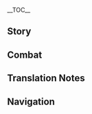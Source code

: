 {{CharacterTabs}}
{{LanguageTabs}}
__TOC__
==Story==
{{VO/Story
|character           = Sangonomiya Kokomi
|language            = ko
|name                = 산고노미야 코코미

|vo_01_01_title      = 첫 만남…
|vo_01_01_subtitle   = Hello
|vo_01_01_file       = VO_{language}{character} Hello.ogg
|vo_01_01_tx         = 나는 산고노미야 코코미, 와타츠미섬의 「아라히토가미 무녀」야. 이번에 너랑 같이 움직일 땐 긴장을 좀 풀고… 큼, 대외답사 나온 거라고 생각할게. 걱정 마, 떠나기 전에 묘책 모음집도 많이 남겨뒀고, 와타츠미섬의 최근 발전 계획도 다 짜뒀으니까 조금은 자릴 비워도 괜찮아
|vo_01_01_rm         = 
|vo_02_01_title      = 잡담・독서
|vo_02_01_subtitle   = Chat: Reading
|vo_02_01_file       = VO_{language}{character} Chat - Reading.ogg
|vo_02_01_tx         = 야에 출판사의 여러 작품들은 병법의 원리를 알기 쉽게 풀어놔서 맘에 들어
|vo_02_01_rm         = 
|vo_02_02_title      = 잡담・헤엄치는 물고기
|vo_02_02_subtitle   = Chat: Fish
|vo_02_02_file       = VO_{language}{character} Chat - Fish.ogg
|vo_02_02_tx         = 모든 생명의 의지는 존중받아야 마땅해. 바닷속에서 헤엄치는 물고기도 자신만의 방향이 있는 것처럼 말이야
|vo_02_02_rm         = 
|vo_02_03_title      = 잡담・준비
|vo_02_03_subtitle   = Chat: Preparation
|vo_02_03_file       = VO_{language}{character} Chat - Preparation.ogg
|vo_02_03_tx         = 미리 준비해둬야 위험이 다가와도 흐트러지지 않아
|vo_02_03_rm         = 
|vo_03_01_title      = 비가 올 때…
|vo_03_01_subtitle   = When It Rains
|vo_03_01_file       = VO_{language}{character} When It Rains.ogg
|vo_03_01_tx         = 빗속에서의 행군은 숨소리를 숨길 수 있지만, 체력적으로는 크나큰 시험이지…
|vo_03_01_rm         = 
|vo_03_02_title      = 눈이 올 때…
|vo_03_02_subtitle   = When It Snows
|vo_03_02_file       = VO_{language}{character} When It Snows.ogg
|vo_03_02_tx         = 눈… 정말 아름답다
|vo_03_02_rm         = 
|vo_03_03_title      = 햇살이 좋을 때…
|vo_03_03_subtitle   = When the Sun Is Out
|vo_03_03_file       = VO_{language}{character} When the Sun Is Out.ogg
|vo_03_03_tx         = 날씨가 정말 좋아, 같이 걸을래?
|vo_03_03_rm         = 
|vo_03_04_title      = 강풍이 불 때…
|vo_03_04_subtitle   = When the Wind Is Blowing
|vo_03_04_file       = VO_{language}{character} When the Wind Is Blowing.ogg
|vo_03_04_tx         = 음… 이렇게 센 바람은 불을 이용한 전술에 딱이야
|vo_03_04_rm         = 
|vo_04_01_title      = 아침 인사…
|vo_04_01_subtitle   = Good Morning
|vo_04_01_file       = VO_{language}{character} Good Morning.ogg
|vo_04_01_tx         = 좋은 아침, 방금 재밌는 병법을 읽었는데 같이 연구해볼래?
|vo_04_01_rm         = 
|vo_04_02_title      = 점심 인사…
|vo_04_02_subtitle   = Good Afternoon
|vo_04_02_file       = VO_{language}{character} Good Afternoon.ogg
|vo_04_02_tx         = 오후 작전을 조금 수정해야겠어… 이게 더 효율적이겠군
|vo_04_02_rm         = 
|vo_04_03_title      = 저녁 인사…
|vo_04_03_subtitle   = Good Evening
|vo_04_03_file       = VO_{language}{character} Good Evening.ogg
|vo_04_03_tx         = 음? 벌써 저녁이야? 너랑 같이 있으면 시간이 유달리 빨리 간다니까
|vo_04_03_rm         = 
|vo_04_04_title      = 굿나잇…
|vo_04_04_subtitle   = Good Night
|vo_04_04_file       = VO_{language}{character} Good Night.ogg
|vo_04_04_tx         = 푹 쉬면서 재충전해둬. 잘 자
|vo_04_04_rm         = 
|vo_05_01_title      = 산고노미야 코코미 자신에 대해・묘책 모음집
|vo_05_01_subtitle   = About {character}: Directives
|vo_05_01_file       = VO_{language}{character} About {character} - Directives.ogg
|vo_05_01_tx         = 전장 상황은 변화무쌍해서, 한 끗 차이로 판을 말아먹을 수가 있지. 그래서 전쟁 전에 모든 상황을 고려해 장병들에게 묘책 모음집을 맡겼는데 지금은 너무 그거에만 의지하고 있는 것 같아. 장병들이 병서를 더 많이 읽고 혼자의 힘으로 정세를 파악했으면 좋겠어. 그래야 우리가 기회를 잡을 수 있을 테니까
|vo_05_01_rm         = 
|vo_05_02_title      = 산고노미야 코코미 자신에 대해・휴식
|vo_05_02_subtitle   = About {character}: Relaxing
|vo_05_02_file       = VO_{language}{character} About {character} - Relaxing.ogg
|vo_05_02_tx         = 작전이 빨리 끝났으면 좋겠네. 야에 출판사의 신간, 《침추습검록》을 구했거든. 빨리 방에 틀어박혀서 읽어버리고 싶어…
|vo_05_02_rm         = 
|vo_06_01_title      = 우리에 대해・소문
|vo_06_01_subtitle   = About Us: Experience
|vo_06_01_file       = VO_{language}{character} About Us - Experience.ogg
|vo_06_01_tx         = 어머니께선 내게 시야를 넓혀야만 지도자가 될 수 있다고 가르치셨어. 하지만 난 1년 365일 산호궁과 군대만을 오가서 직접 모험을 해본 적이 없고, 모르는 부분도 많아. 음, 그러니까 이런 부분은 네가 맡아줬으면 해
|vo_06_01_rm         = 
|vo_06_02_title      = 우리에 대해・곤혹
|vo_06_02_subtitle   = About Us: Confusion
|vo_06_02_file       = VO_{language}{character} About Us - Confusion.ogg
|vo_06_02_tx         = 사람의 마음은 헤아리기 어렵다고들 하지만, 난 아라히토가미 무녀로서 모든 사람의 마음을 이해하려고 노력해야만 하지. 우선 너부터 시작해볼까? 여행자, 내가 맞춰볼게… 너 지금 무슨 생각 하고 있지?
|vo_06_02_rm         = 
|vo_07_01_title      = 「신의 눈」에 대해…
|vo_07_01_subtitle   = About the [[Vision]]
|vo_07_01_file       = VO_{language}{character} About the Vision.ogg
|vo_07_01_tx         = 내게 「신의 눈」은 소망의 상징이야. 그래서 저항군을 만들어 안수령에 반대할 수밖에 없는 거고. 소망이란 소중하고 또 쉽게 포기할 수도, 빼앗겨서도 안되는 거잖아
|vo_07_01_rm         = 
|vo_07_02_title      = 하고 싶은 이야기・간행물
|vo_07_02_subtitle   = Anything to Share: Periodicals
|vo_07_02_file       = VO_{language}{character} Anything to Share - Periodicals.ogg
|vo_07_02_tx         = 야에 출판사의 간행물 중에서 난 이 《티바트 전쟁 예술》이란 책을 제일 좋아해. 봐, 여기엔 옛 전쟁과 병법 거장의 해석이 엄청 많이 실려있어. 그중 몇 편은 내가 진짜 좋아하는 건데 너한테 직접 읽어줄게…
|vo_07_02_rm         = 
|vo_07_03_title      = 하고 싶은 이야기・잠수
|vo_07_03_subtitle   = Anything to Share: Diving
|vo_07_03_file       = VO_{language}{character} Anything to Share - Diving.ogg
|vo_07_03_tx         = 물 아래 세상은 육지만큼 밝진 않지만, 그곳에 있으면 마음이 점점 편안해져. 물고기 떼는 멀리서 헤엄치고, 해파리는 내 옆에서 춤을 추지. 그럼 나도 몰래 모든 고민을 내려놓게 된다니까? 다음에 너도 같이 가볼래?
|vo_07_03_rm         = 
|vo_07_04_title      = 흥미있는 일…
|vo_07_04_subtitle   = Interesting Things
|vo_07_04_file       = VO_{language}{character} Interesting Things.ogg
|vo_07_04_tx         = 난 와타츠미의 산호 진주를 좋아해. 그건 와타츠미섬에 아주 큰 부를 가져다줬지. 바다가 우리에게 준 선물이야
|vo_07_04_rm         = 

|vo_08_01_title      = 고로에 대해…
|vo_08_01_subtitle   = About [[Gorou]]
|vo_08_01_file       = VO_{language}{character} About Gorou.ogg
|vo_08_01_tx         = 고로는 몇없는 훌륭한 장군이야. 성실하고 굳세며 과감하지…. 그는 부하들과 동고동락하다가 기상천외한 작전을 생각해 내기도 해. 다만 사소한 단점이 있다면, 전투 중에 쉽게 흥분한다는 거지. 고로와 함께 움직인다면, 중요한 순간에는 반드시 그를 붙잡아둬야 할 거야
|vo_08_01_rm         = 

|vo_08_02_title      = 쿠죠 사라에 대해…
|vo_08_02_subtitle   = About [[Kujou Sara]]
|vo_08_02_file       = VO_{language}{character} About Kujou Sara.ogg
|vo_08_02_tx         = 쿠죠 사라가 아주 까다로운 상대라는 건 인정할 수밖에 없어. 모략과 책략을 쓰는 일은 드물지만, 정면 돌파에는 아주 능해. 막부군 역시 그녀를 전적으로 신뢰하기에 그녀의 지휘 아래 똘똘 뭉쳐 죽음도 불사하고 저항군한테 몇 차례 큰 위협을 가했었지
|vo_08_02_rm         = 

|vo_08_03_title      = 야에 미코에 대해…
|vo_08_03_subtitle   = About [[Yae Miko]]
|vo_08_03_file       = VO_{language}{character} About Yae Miko.ogg
|vo_08_03_tx         = 야에 궁사의 행적에 대해선 나도 들었어. 냉정히 말해서, 난 그녀가 정말 훌륭한 무녀라고 생각해. 적어도 「무녀」라는 직군에선 나무랄 데가 없는 정도지. 야에 출판사 일도 맡아서 한다던데, 정말 알 수 없는 사람이야…
|vo_08_03_rm         = 

|vo_08_04_title      = 라이덴 쇼군에 대해…
|vo_08_04_subtitle   = About the [[Raiden Shogun]]
|vo_08_04_file       = VO_{language}{character} About Raiden Shogun.ogg
|vo_08_04_tx         = 안수령이 끝난 후, 와타츠미섬도 다시 일상으로 돌아왔어. 이젠 쇼군의 옳고 그름을 따지고 싶지 않아. 와타츠미섬의 미래에 더 집중해야지. 쇼군이 약속을 지키고 우리와 막부 모두가 평화롭길 바라지만, 어느 날 또다시 쇼군이 사람들의 소원을 무시한다면 우리도 결코 가만히 있지 않을 거야
|vo_08_04_rm         = 

|vo_08_05_title      = 북두에 대해…
|vo_08_05_subtitle   = About [[Beidou]]
|vo_08_05_file       = VO_{language}{character} About Beidou.ogg
|vo_08_05_tx         = 북두와 함께 매복해서 막부군을 공격할 때, 내가 「막부군에게 발각될 위험성」에 대해 걱정한 적이 있었어. 근데 북두가 나한테 그녀의 함대는 상명하복이란 규칙이 있어서 소리소문없이 기습 공격을 해낼 수 있다고 하더라고. 그리고 실제로 그걸 증명해냈지. 우리 와타츠미섬의 함대를 훈련하는데 어려움이 생기면 나도 북두에게 한 수 가르쳐달라 부탁하고 싶어…
|vo_08_05_rm         = 

|vo_08_06_title      = 카에데하라 카즈하에 대해…
|vo_08_06_subtitle   = About [[Kaedehara Kazuha]]
|vo_08_06_file       = VO_{language}{character} About Kaedehara Kazuha.ogg
|vo_08_06_tx         = 카즈하는 한동안 저항군에 있었어. 내 기억에 그는 고로와 사이가 좋았고 종종 함께 전투에 나갔었던 것 같아. 카즈하는 소탈한 성격에 구속 받는 걸 싫어했지만, 군대에 있을 땐 내부의 규율을 철저히 지켰었지. 검술도 뛰어났고 꽤 성숙한 사람이었어
|vo_08_06_rm         = 

|vo_08_07_title      = 시카노인 헤이조에 대해…
|vo_08_07_subtitle   = About [[Shikanoin Heizou]]
|vo_08_07_file       = VO_{language}{character} About Shikanoin Heizou.ogg
|vo_08_07_tx         = 처음엔 와타츠미섬에 누가 대놓고 텐료 봉행 옷을 입고 왔다고 해서 미심쩍었어. 그가 진짜 텐료 봉행의 무사라면 그렇게 경솔하게 행동하지 말아야 하고, 간첩이라면 그렇게 신분을 과시하면 안 되는 거잖아? 근데 자신을 「탐정」이라 밝힌 시카노인 씨와 한동안 지내보니까, 와타츠미섬의 군사, 정치, 경제에 관심이 전혀 없어 보이더라고. 감시할 사람을 좀 붙이긴 했지만, 그냥 여행 온 사람 같아서 쫓아내진 않았어. 그를 만나면 너도 대화를 나눠 봐
|vo_08_07_rm         = 

|vo_08_08_title      = 유메미즈키 미즈키에 대해…
|vo_08_08_subtitle   = About [[Yumemizuki Mizuki]]
|vo_08_08_friendship = 4
|vo_08_08_file       = VO_{language}{character} About Yumemizuki Mizuki.ogg
|vo_08_08_tx         = 미즈키 씨의 능력과 재능은 모두가 알지. 전에 미즈키 씨를 고문으로 초빙해 와타츠미섬의 각종 문화 발전 프로젝트를 추진한 적이 있어. 몇 차례 이야기를 나눠 보니까 알겠더라, 미즈키 씨의 시선이 이나즈마 전체를 향해 있다는 걸. 미즈키 씨가 하루빨리 성공하길 바라. 필요하다면, 와타츠미섬은 언제든 그녀를 환영할 거야
|vo_08_08_rm         = 

|vo_09_01_title      = 산고노미야 코코미에 대해 알기・첫 번째
|vo_09_01_subtitle   = More About {character}: I
|vo_09_01_file       = VO_{language}{character} More About {character} - 01.ogg
|vo_09_01_tx         = 상황이 긴박할수록 마음을 다잡아야 해. 나까지 불안해하면, 다른 사람들은 어떡하겠어?
|vo_09_01_rm         = 
|vo_09_02_title      = 산고노미야 코코미에 대해 알기・두 번째
|vo_09_02_subtitle   = More About {character}: II
|vo_09_02_file       = VO_{language}{character} More About {character} - 02.ogg
|vo_09_02_tx         = 우리 선조들은 원래 바다 아래 연하궁에 살았는데 마신 오로바스가 그들을 지상으로 데리고 왔다고 해. 내 추측이지만, 바다 아래의 궁전은 아주 어둡지 않을까? 이런 생각이 들 때마다 눈앞의 이 햇빛이 더 소중하게 느껴져
|vo_09_02_rm         = 
|vo_09_03_title      = 산고노미야 코코미에 대해 알기・세 번째
|vo_09_03_subtitle   = More About {character}: III
|vo_09_03_file       = VO_{language}{character} More About {character} - 03.ogg
|vo_09_03_tx         = 네가 떠난 후 황새치 2번대 병사들은 임시 대장을 뽑았어. 하지만 다들 네가 돌아와 주길 바라고 있지. 너 혼자 해결해야 할 중요한 임무가 있어서 당분간 돌아오긴 힘들 거라고 말해 놓긴 했는데 기회가 된다면 한번 만나러 가봐. 분명 널 엄청 반겨 줄걸?
|vo_09_03_rm         = 
|vo_09_04_title      = 산고노미야 코코미에 대해 알기・네 번째
|vo_09_04_subtitle   = More About {character}: IV
|vo_09_04_file       = VO_{language}{character} More About {character} - 04.ogg
|vo_09_04_tx         = 사실 예전부터 아라히토가미 무녀가 되고 싶지 않았어. 그냥 매일 병서나 읽는 막료가 되고 싶었지. 그럼 나 자신을 숨길 필요도 없고, 감당해야 할 짐도 줄어들 테니까. 하지만 내 바람대로 되진 않더라, 혈통이라는 게 거스르기 힘들더라고…
|vo_09_04_rm         = 
|vo_09_05_title      = 산고노미야 코코미에 대해 알기・다섯 번째
|vo_09_05_subtitle   = More About {character}: V
|vo_09_05_file       = VO_{language}{character} More About {character} - 05.ogg
|vo_09_05_tx         = 아라히토가미 무녀가 되고 나선 이 생활에 익숙해졌어. 적어도 불합리하다고 여겨지는 상황을 목격했을 때, 내 힘으로 상황을 바꿀 정도는 되더라고. 근데 것보다 더 중요한 건, 무녀가 돼서 널 만날 수 있었단 거 아닐까?
|vo_09_05_rm         = 
|vo_10_01_title      = 산고노미야 코코미의 취미…
|vo_10_01_subtitle   = {character}'s Hobbies...
|vo_10_01_file       = VO_{language}{character} Hobbies.ogg
|vo_10_01_tx         = 좋아하는 일? 조용한 곳에서 병서 읽는 걸 좋아해. 온종일 아무에게도 방해받지 않는 그런 곳. 나랑 같이 병법을 연구하고 싶다면 언제든 환영이야. 근데… 잠은 네가 바닥에서 자야 해
|vo_10_01_rm         = 
|vo_10_02_title      = 산고노미야 코코미의 고민…
|vo_10_02_subtitle   = {character}'s Troubles...
|vo_10_02_file       = VO_{language}{character} Troubles.ogg
|vo_10_02_tx         = 사실 난 사람들이랑 어울리는 게 서툴러. 「아라히토가미 무녀」인 걸 티 내면 대처할 수도 있지만, 그건 체력 소모가 너무 크거든…. 힘을 다 쓰고 나면, 내 소극적인 면모가 드러나겠지. 그런 모습을 절대 외부에 보여선 안 돼. 사람들에게 필요한 건 와타츠미섬의 완벽한 지도자이지 집순이가 아니니까
|vo_10_02_rm         = 
|vo_10_03_title      = 좋아하는 음식…
|vo_10_03_subtitle   = Favorite Food
|vo_10_03_file       = VO_{language}{character} Favorite Food.ogg
|vo_10_03_tx         = 새알 초밥은 내가 제일 좋아하는 요리야. 흔한 재료로 간단히 만들 수 있어서 군에 보급하기 좋거든. 전투가 치열할 땐 새알 초밥 먹는 것도 사치지만, 대개 이런 소박한 요리는 병사들에게 상당한 만족감을 가져다주지
|vo_10_03_rm         = 
|vo_10_04_title      = 싫어하는 음식…
|vo_10_04_subtitle   = Least Favorite Food
|vo_10_04_file       = VO_{language}{character} Least Favorite Food.ogg
|vo_10_04_tx         = 음… 굳이 말하자면 생선으로 만든 요리는 별로 안 좋아해. 하지만 이건 비밀로 해줘. 와타츠미섬에선 어업이 차지하는 비중이 꽤 큰데 내가 생선 요리를 안 좋아한다는 게 알려지면 사람들이 이상한 걱정을 할지도 몰라
|vo_10_04_rm         = 

<!-- Receiving a Gift -->
|vo_11_01_title      = 선물 획득・첫 번째
|vo_11_01_subtitle   = Receiving a Gift: I
|vo_11_01_file       = VO_{language}{character} Receiving a Gift - 01.ogg
|vo_11_01_tx         = 응, 완전 맛있어! 에너지도… 아니, 아무것도 아니야…
|vo_11_01_rm         = 
|vo_11_02_title      = 선물 획득・두 번째
|vo_11_02_subtitle   = Receiving a Gift: II
|vo_11_02_file       = VO_{language}{character} Receiving a Gift - 02.ogg
|vo_11_02_tx         = 나눠서 천천히 먹으면 행복감도 그만큼 더 오래가겠지?
|vo_11_02_rm         = 
|vo_11_03_title      = 선물 획득・세 번째
|vo_11_03_subtitle   = Receiving a Gift: III
|vo_11_03_file       = VO_{language}{character} Receiving a Gift - 03.ogg
|vo_11_03_tx         = 음, 나한테 참 어려운 문제를 내줬네
|vo_11_03_rm         = 
|vo_12_01_title      = 생일…
|vo_12_01_subtitle   = Birthday
|vo_12_01_file       = VO_{language}{character} Birthday.ogg
|vo_12_01_tx         = 생일 축하해! 오늘 무슨 일정 있어? 없으면 와타츠미섬에서 같이 축하 파티하자. 아침엔 일출 보러 가고, 낮에는 같이 잠수하고, 밤에는 산호궁에서 산책할까 해. 비 오면 적당한 장소를 찾아서 병서도 읽고, 같이 케이크도 만들라고. 어쨌든 넌 오늘 아무 생각 할 필요 없어. 다 「군사(軍師)」인 내게 맡겨
|vo_12_01_rm         = 
|vo_13_01_title      = 돌파의 느낌・기
|vo_13_01_subtitle   = Feelings About Ascension: Intro
|vo_13_01_file       = VO_{language}{character} Feelings About Ascension -  01.ogg
|vo_13_01_tx         = 내가 무력을 숭배하하진 않지만, 강해질 수 있다는 건 좋은 일이지
|vo_13_01_rm         = 
|vo_13_02_title      = 돌파의 느낌・승
|vo_13_02_subtitle   = Feelings About Ascension: Building Up
|vo_13_02_file       = VO_{language}{character} Feelings About Ascension -  02.ogg
|vo_13_02_tx         = 힘이 솟구치는 게 느껴져…. 우리 다음 작전에선 합이 더 잘 맞을 것 같은데?
|vo_13_02_rm         = 
|vo_13_03_title      = 돌파의 느낌・전
|vo_13_03_subtitle   = Feelings About Ascension: Climax
|vo_13_03_file       = VO_{language}{character} Feelings About Ascension -  03.ogg
|vo_13_03_tx         = 넓은 바다에 달이 밝고, 파도가 일렁이니…. 힘이 세지면 네 마음가짐도 달라질 거야
|vo_13_03_rm         = 
|vo_13_04_title      = 돌파의 느낌・결
|vo_13_04_subtitle   = Feelings About Ascension: Conclusion
|vo_13_04_file       = VO_{language}{character} Feelings About Ascension -  04.ogg
|vo_13_04_tx         = 나도 한때 자주 회의감 빠졌었어. 나 같은 사람이 아라히토가미 무녀라는 직책을 감당할 수 있을지 두려웠거든. 하지만 지금은 그런 생각이 안 해. 너와 함께라면 어떤 어려움도 다 헤쳐나갈 수 있을 것 같아
|vo_13_04_rm         = 
|vo_13_04_tl         = 
}}

==Combat==
{{Combat VO
|character           = Sangonomiya Kokomi
|language            = ko

|skill_1_tx          = 부탁해!
|skill_1_rm          = Butakhae!
|skill_2_tx          = 걱정 마
|skill_2_rm          = Geokjeong ma
|skill_3_tx          = 좀 쉬어
|skill_3_rm          = Jom swieo

|burst_1_tx          = 창해의 약속
|burst_1_rm          = Changhae-ui Yaksok
|burst_2_tx          = 솟구쳐라!
|burst_2_rm          = Sotgucheora!
|burst_3_tx          = 심해의 가호!
|burst_3_rm          = Simhae-ui gaho!

|sprint-s_1_tx       = 가자
|sprint-s_1_rm       = Gaja
|sprint-s_2_file     = Sprint Start 02,Sprint Start 03

|glider_1_tx         = 정말 아름다워
|glider_1_rm         = Jeongmal areumdawo
|glider_2_file       = Deploying Wind Glider 02,Deploying Wind Glider 03

|chest_1_tx          = {{tt|보급|補給}}은 가장 중요한 일이야
|chest_1_rm          = Bogeubeun gajang jung'yohan iriya
|chest_2_tx          = 어떻게 쓸지 잘 생각해 보자고
|chest_2_rm          = Eotteoke sseulji jal saenggakhae bojago
|chest_3_tx          = 음, 이게 바로 모험의 재미지…
|chest_3_rm          = Eum, ige baru moheom-ui jaemiji...

|low-hp_1_tx         = 힘드네…
|low-hp_1_rm         = Himdeune...
|low-hp_2_tx         = 전술을 바꿔야겠어
|low-hp_2_rm         = Jeonsur-eul bakkwoyagesseo
|low-hp_3_tx         = 신중해야 해
|low-hp_3_rm         = Sinjunghaeya hae

<!-- Ally at Low HP -->
|ally-low-hp_1_tx    = 지원군 등장!
|ally-low-hp_1_rm    = Jiwon'gun deungjang!
|ally-low-hp_2_tx    = 뒤에서 좀 쉬어
|ally-low-hp_2_rm    = Dwieseo jom swieo.

|fallen_1_tx         = 전술에… 문제가 있던 걸까?
|fallen_1_rm         = Jeonsure... munje-ga itdeon geolkka?
|fallen_2_tx         = 실수했네…
|fallen_2_rm         = Silsuhaetne...
|fallen_3_tx         = 같은 실수는 반복하지 않겠어
|fallen_3_rm         = Gateun silsuneun banbokhaji ankesseo

|hit-l_1_file        = Light Hit Taken 01,Light Hit Taken 02,Light Hit Taken 03,Light Hit Taken 04,Light Hit Taken 05,Light Hit Taken 06

|hit-h_1_tx          = 실책이야!
|hit-h_1_rm          = Silchaegiya!
|hit-h_2_tx          = 끈질기긴…
|hit-h_2_rm          = Kkeunjilgigin...
|hit-h_3_file        = Heavy Hit Taken 03,Heavy Hit Taken 04,Heavy Hit Taken 05,Heavy Hit Taken 06

|join_1_tx           = 이번 전투는… 내가 생각해 볼게
|join_1_rm           = Ibeon jeontuneun... naega saenggakhae bolge
|join_2_tx           = 긴장 풀어, 무조건 우리가 이길 테니까
|join_2_rm           = Ginjang pureo, mujogeon uriga igil tenikka
|join_3_tx           = 준비는 끝! 출발하자
|join_3_rm           = Junbineun kkeut! Chulbalhaja

|idle_1_file         = Standby 01,Standby 02

|atk-l_1_file        = Light Attack 01,Light Attack 02,Light Attack 03,Light Attack 04,Light Attack 05,Light Attack 06,Light Attack 07

|atk-m_1_file        = Mid Attack 01,Mid Attack 02,Mid Attack 03

|atk-h_1_file        = Heavy Attack 01,Heavy Attack 02,Heavy Attack 03

|climb_1_file        = Climbing 01,Climbing 02,Climbing 03,Climbing 04,Climbing 05

|climb-b_1_file      = Climbing Breath 01,Climbing Breath 02,Climbing Breath 03

|jump_1_file         = Jumping 01,Jumping 02,Jumping 03,Jumping 04,Jumping 05

<!--
Copy paste the following line in any section that does not have any voice files, change the X for the section's title:
'''Sangonomiya Kokomi does not feature any X Voice-Overs'''
-->
}}

==Translation Notes==
{{Reflist|group=TN •}}

==Navigation==
{{Character Navbox|VO-KO}}